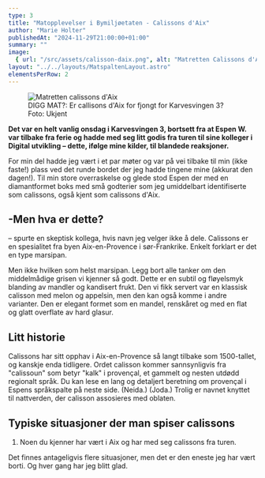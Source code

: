 ```yaml
---
type: 3
title: "Matopplevelser i Bymiljøetaten - Calissons d'Aix"
author: "Marie Holter"
publishedAt: "2024-11-29T21:00:00+01:00"
summary: ""
image:
  { url: "/src/assets/calisson-daix.png", alt: "Matretten Calissons d'Aix" }
layout: "../../layouts/MatspaltenLayout.astro"
elementsPerRow: 2
---
```


<figure style={{width: "100%" }}>
  <img src={CalissonDaix.src} alt="Matretten calissons d'Aix" />
  <figcaption style={{ color: "#666", width: "100%" }}>DIGG MAT?: Er callisons d'Aix for fjongt for Karvesvingen 3? Foto: Ukjent</figcaption>
</figure>

**Det var en helt vanlig onsdag i Karvesvingen 3, bortsett fra at Espen W. var tilbake fra ferie og hadde med seg litt godis fra turen til sine kolleger i Digital utvikling – dette, ifølge mine kilder, til blandede reaksjoner.**

For min del hadde jeg vært i et par møter og var på vei tilbake til min (ikke faste!) plass ved det runde bordet der jeg hadde tingene mine (akkurat den dagen!). Til min store overraskelse og glede stod Espen der med en diamantformet boks med små godterier som jeg umiddelbart identifiserte som calissons, også kjent som calissons d'Aix.

## -Men hva er dette?

– spurte en skeptisk kollega, hvis navn jeg velger ikke å dele. Calissons er en spesialitet fra byen Aix-en-Provence i sør-Frankrike. Enkelt forklart er det en type marsipan.

Men ikke hvilken som helst marsipan. Legg bort alle tanker om den middelmådige grisen vi kjenner så godt. Dette er en subtil og fløyelsmyk blanding av mandler og kandisert frukt. Den vi fikk servert var en klassisk calisson med melon og appelsin, men den kan også komme i andre varianter. Den er elegant formet som en mandel, renskåret og med en flat og glatt overflate av hard glasur.

## Litt historie

Calissons har sitt opphav i Aix-en-Provence så langt tilbake som 1500-tallet, og kanskje enda tidligere. Ordet calisson kommer sannsynligvis fra "calissoun" som betyr "kalk" i provençal, et gammelt og nesten utdødd regionalt språk. Du kan lese en lang og detaljert beretning om provençal i Espens språkspalte på neste side. (Neida.) (Joda.) Trolig er navnet knyttet til nattverden, der calisson assosieres med oblaten.

## Typiske situasjoner der man spiser calissons

1. Noen du kjenner har vært i Aix og har med seg calissons fra turen.

Det finnes antageligvis flere situasjoner, men det er den eneste jeg har vært borti. Og hver gang har jeg blitt glad.
